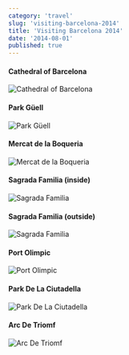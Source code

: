 ```yaml
---
category: 'travel'
slug: 'visiting-barcelona-2014'
title: 'Visiting Barcelona 2014'
date: '2014-08-01'
published: true
---
```


#### Cathedral of Barcelona⁩

![Cathedral of Barcelona⁩](./images/barcelona-cathedral.jpeg)

#### Park Güell⁩

![Park Güell⁩](./images/guell⁩.jpeg)

#### Mercat de la Boqueria⁩

![Mercat de la Boqueria⁩](./images/boqueria⁩.jpeg)

#### Sagrada Familia⁩ (inside)

![Sagrada Familia⁩](./images/sagrada-familia⁩-in.jpeg)

#### Sagrada Familia⁩ (outside)

![Sagrada Familia⁩](./images/sagrada-familia⁩-out.jpeg)

#### Port Olimpic

![Port Olimpic](./images/port-olimpic.jpeg)

#### Park De La Ciutadella⁩

![Park De La Ciutadella⁩](./images/ciutadella⁩.jpeg)

#### Arc De Triomf⁩

![Arc De Triomf⁩](./images/arc-de-triomf.jpeg)
